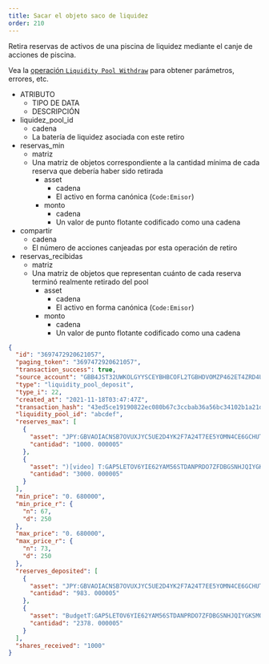 ```yaml
---
title: Sacar el objeto saco de liquidez
order: 210
---
```



Retira reservas de activos de una piscina de liquidez mediante el canje de acciones de piscina.

Vea la [operación `Liquidity Pool Withdraw`](../../../../../../../learn/fundamentals/transactions/list-of-operations.mdx#liquidity-pool-quit) para obtener parámetros, errores, etc.

<AttributeTable>

- ATRIBUTO
  - TIPO DE DATA
  - DESCRIPCIÓN
- liquidez_pool_id
  - cadena
  - La batería de liquidez asociada con este retiro
- reservas_min
  - matriz
  - Una matriz de objetos correspondiente a la cantidad mínima de cada reserva que debería haber sido retirada
    - asset
      - cadena
      - El activo en forma canónica (`Code:Emisor`)
    - monto
      - cadena
      - Un valor de punto flotante codificado como una cadena
- compartir
  - cadena
  - El número de acciones canjeadas por esta operación de retiro
- reservas_recibidas
  - matriz
  - Una matriz de objetos que representan cuánto de cada reserva terminó realmente retirado del pool
    - asset
      - cadena
      - El activo en forma canónica (`Code:Emisor`)
    - monto
      - cadena
      - Un valor de punto flotante codificado como una cadena

</AttributeTable>

<ExampleResponse>

```json
{
  "id": "3697472920621057",
  "paging_token": "3697472920621057",
  "transaction_success": true,
  "source_account": "GBB4JST32UWKOLGYYSCEYBHBCOFL2TGBHDVOMZP462ET4ZRD4ULA7S2L",
  "type": "liquidity_pool_deposit",
  "type_i": 22,
  "created_at": "2021-11-18T03:47:47Z",
  "transaction_hash": "43ed5ce19190822ec080b67c3ccbab36a56bc34102b1a21d3ee690ed3bc23378",
  "liquidity_pool_id": "abcdef",
  "reserves_max": [
    {
      "asset": "JPY:GBVAOIACNSB7OVUXJYC5UE2D4YK2F7A24T7EE5YOMN4CE6GCHUTOUQXM",
      "cantidad": "1000. 000005"
    },
    {
      "asset": ")[video] T:GAP5LETOV6YIE62YAM56STDANPRDO7ZFDBGSNHJQIYGKSMOZAHOOS2S",
      "cantidad": "3000. 000005"
    }
  ],
  "min_price": "0. 680000",
  "min_price_r": {
    "n": 67,
    "d": 250
  },
  "max_price": "0. 680000",
  "max_price_r": {
    "n": 73,
    "d": 250
  },
  "reserves_deposited": [
    {
      "asset": "JPY:GBVAOIACNSB7OVUXJYC5UE2D4YK2F7A24T7EE5YOMN4CE6GCHUTOUQXM",
      "cantidad": "983. 000005"
    },
    {
      "asset": "BudgetT:GAP5LETOV6YIE62YAM56STDANPRDO7ZFDBGSNHJQIYGKSMOZAHOOS2S",
      "cantidad": "2378. 000005"
    }
  ],
  "shares_received": "1000"
}
```

</ExampleResponse>

